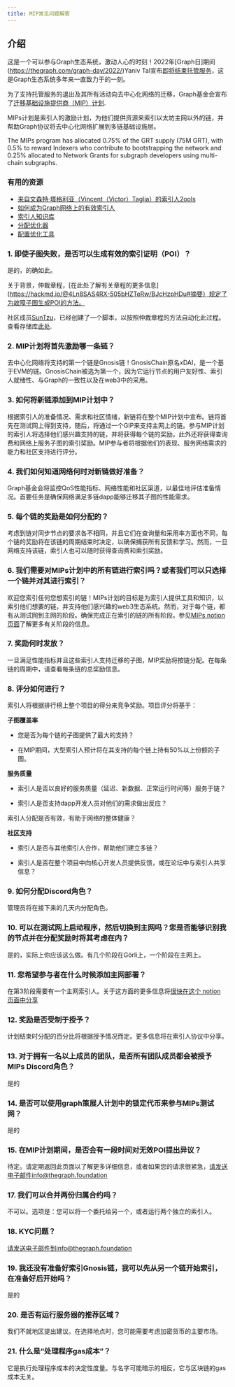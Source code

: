 ```yaml
---
title: MIP常见问题解答
---
```


## 介绍

这是一个可以参与Graph生态系统，激动人心的时刻！2022年[Graph日]期间(https://thegraph.com/graph-day/2022/)Yaniv Tal宣布[即将结束托管服务](https://thegraph.com/blog/sunsetting-hosted-service/)，这是Graph生态系统多年来一直致力于的一刻。

为了支持托管服务的退出及其所有活动向去中心化网络的迁移，Graph基金会宣布了[迁移基础设施提供商（MIP）计划](https://thegraph.com/blog/mips-multi-chain-indexing-incentivized-program).

MIPs计划是索引人的激励计划，为他们提供资源来索引以太坊主网以外的链，并帮助Graph协议将去中心化网络扩展到多链基础设施层。

The MIPs program has allocated 0.75% of the GRT supply (75M GRT), with 0.5% to reward Indexers who contribute to bootstrapping the network and 0.25% allocated to Network Grants for subgraph developers using multi-chain subgraphs.

### 有用的资源

-   [来自文森特·塔格利亚（Vincent（Victor）Taglia）的索引人2ools](https://indexer-2ools.vincenttaglia.com/#/)
-   [如何成为Graph网络上的有效索引人](https://thegraph.com/blog/how-to-become-indexer/)
-   [索引人知识库](https://thegraph.academy/indexers/)
-   [分配优化器](https://github.com/graphprotocol/allocationopt.jl)
-   [配置优化工具](https://github.com/anyblockanalytics/thegraph-allocation-optimization/)

### 1.  即使子图失败，是否可以生成有效的索引证明（POI）？

是的，的确如此。

关于背景，仲裁章程，[在此处了解有关章程的更多信息]\(https://hackmd.io/@4Ln8SAS4RX-505bHZTeRw/BJcHzpHDu#摘要）规定了为故障子图生成POI的方法。

社区成员[SunTzu](https://github.com/suntzu93)，已经创建了一个脚本，以按照仲裁章程的方法自动化此过程。查看存储库[此处](https://github.com/suntzu93/get_valid_poi_subgraph).

### 2.  MIP计划将首先激励哪一条链？

去中心化网络将支持的第一个链是Gnosis链！GnosisChain原名xDAI，是一个基于EVM的链。GnosisChain被选为第一个，因为它运行节点的用户友好性、索引人就绪性、与Graph的一致性以及在web3中的采用。

### 3.  如何将新链添加到MIP计划中？

根据索引人的准备情况、需求和社区情绪，新链将在整个MIP计划中宣布。链将首先在测试网上得到支持，随后，将通过一个GIP来支持主网上的链。参与MIP计划的索引人将选择他们感兴趣支持的链，并将获得每个链的奖励，此外还将获得查询费和网络上服务子图的索引奖励。MIP参与者将根据他们的表现、服务网络需求的能力和社区支持进行评分。

### 4.  我们如何知道网络何时对新链做好准备？

Graph基金会将监控QoS性能指标、网络性能和社区渠道，以最佳地评估准备情况。首要任务是确保网络满足多链dapp能够迁移其子图的性能需求。

### 5.  每个链的奖励是如何分配的？

考虑到链对同步节点的要求各不相同，并且它们在查询量和采用率方面也不同，每个链的奖励将在该链的周期结束时决定，以确保捕获所有反馈和学习。然而，一旦网络支持该链，索引人也可以随时获得查询费和索引奖励。

### 6.  我们需要对MIPs计划中的所有链进行索引吗？或者我们可以只选择一个链并对其进行索引？

欢迎您索引任何您想索引的链！MIPs计划的目标是为索引人提供工具和知识，以索引他们想要的链，并支持他们感兴趣的web3生态系统。然而，对于每个链，都有从测试网到主网的阶段。确保完成正在索引的链的所有阶段。参见[MIPs notion 页面](https://thegraphfoundation.notion.site/MIPs-Home-911e1187f1d94d12b247317265f81059)了解更多有关阶段的信息。

### 7.  奖励何时发放？

一旦满足性能指标并且这些索引人支持迁移的子图，MIP奖励将按链分配。在每条链的周期中，请查看每条链的总奖励信息。

### 8.  评分如何进行？

索引人将根据排行榜上整个项目的得分来竞争奖励。项目评分将基于：

**子图覆盖率**

-   您是否为每个链的子图提供了最大的支持？

-   在MIP期间，大型索引人预计将在其支持的每个链上持有50%以上份额的子图。

**服务质量**

-   索引人是否以良好的服务质量（延迟、新数据、正常运行时间等）服务于链？

-   索引人是否支持dapp开发人员对他们的需求做出反应？

索引人分配是否有效，有助于网络的整体健康？

**社区支持**

-   索引人是否与其他索引人合作，帮助他们建立多链？

-   索引人是否在整个项目中向核心开发人员提供反馈，或在论坛中与索引人共享信息？

### 9.  如何分配Discord角色？

管理员将在接下来的几天内分配角色。

### 10. 可以在测试网上启动程序，然后切换到主网吗？您是否能够识别我的节点并在分配奖励时将其考虑在内？

是的，实际上你应该这么做。有几个阶段在Görli上，一个阶段在主网上。

### 11. 您希望参与者在什么时候添加主网部署？

在第3阶段需要有一个主网索引人。关于这方面的更多信息将[很快在这个 notion 页面中分享](https://thegraphfoundation.notion.site/MIPs-Home-911e1187f1d94d12b247317265f81059)

### 12. 奖励是否受制于授予？

计划结束时分配的百分比将根据授予情况而定。更多信息将在索引人协议中分享。

### 13. 对于拥有一名以上成员的团队，是否所有团队成员都会被授予MIPs Discord角色？

是的

### 14. 是否可以使用graph策展人计划中的锁定代币来参与MIPs测试网？

是的

### 15. 在MIP计划期间，是否会有一段时间对无效POI提出异议？

待定。请定期返回此页面以了解更多详细信息，或者如果您的请求很紧急，请发送电子邮件info@thegraph.foundation

### 17. 我们可以合并两份归属合约吗？

不可以。选项是：您可以将一个委托给另一个，或者运行两个独立的索引人。

### 18. KYC问题？

请发送电子邮件到info@thegraph.foundation

### 19. 我还没有准备好索引Gnosis链，我可以先从另一个链开始索引，在准备好后开始吗？

是的

### 20. 是否有运行服务器的推荐区域？

我们不就地区提出建议。在选择地点时，您可能需要考虑加密货币的主要市场。

### 21. 什么是“处理程序gas成本”？

它是执行处理程序成本的决定性度量。与名字可能暗示的相反，它与区块链的gas成本无关。
